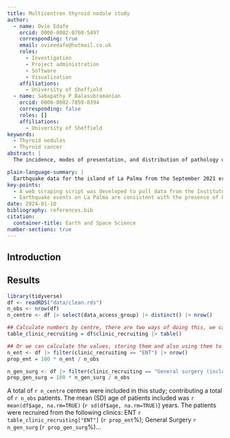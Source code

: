 ```yaml
---
title: Multicentren thyroid nodule study
author:
  - name: Ovie Edafe
    orcid: 0000-0002-0760-5497
    corresponding: true
    email: ovieedafe@hotmail.co.uk
    roles:
      - Investigation
      - Project administration
      - Software
      - Visualization
    affiliations:
      - University of Sheffield
  - name: Sabapathy P Balasubramanian
    orcid: 0000-0002-7859-8394
    corresponding: false
    roles: []
    affiliations:
      - University of Sheffield
keywords:
  - Thyroid nodules
  - Thyroid cancer
abstract: |
  The incidence, modes of presentation, and distribution of pathology of thyroid nodules in the UK is not well characterised. The aim of the study is to understand the epidemiology and management pathways of thyroid nodules in the UK.This was a retrospective study over a 6-month period. We included all consecutive adult patients referred for investigation of a thyroid nodule.Twelve centres including 573 patients with median age of 54 years were included. Incidental detection was reported in in 31.6%. The U classifications were: U1 (0.5%), U2 (45.6%), U3 (44.4%), U4 (7.2%), U5 (2.3%). Of the patients who had FNAC, the Thy classifications were: Thy1 (21.9%), Thy2 (37.5%), Thy3a (10.3%), Thy3f (20.9%), Thy4 (4.7%), Thy5 (4.7%). Core biopsy was performed in 8 (1.4%) patients. The initial management was thyroidectomy in 23.6% and conservative management in 72.8%. In the latter group, 55.8% were offered routine review in a median period of 24 weeks and 15% had a change in the initial management strategy. The postoperative pathology was malignant in 41.3% of patients. Age, BMI, previous neck radiation, incidental nodule, and rapid growth factors were not significantly associated with thyroid cancer. The proportion of cancer in ‘Thy3a’ and ‘Thy3f’ nodules were 42.9% and 47.9% respectively.

plain-language-summary: |
  Earthquake data for the island of La Palma from the September 2021 eruption is found ...
key-points:
  - A web scraping script was developed to pull data from the Instituto Geogràphico Nacional into a machine-readable form for analysis
  - Earthquake events on La Palma are consistent with the presence of both mantle and crustal reservoirs.
date: 2024-01-18
bibliography: references.bib
citation:
  container-title: Earth and Space Science
number-sections: true
---
```


## Introduction

## Results

```r
library(tidyverse)
df <- readRDS("data/clean.rds")
n_obs <- nrow(df)
n_centre <- df |> select(data_access_group) |> distinct() |> nrow()

## Calculate numbers by centre, there are two ways of doing this, we can make a table and then select rows from it
table_clinic_recruiting = df$clinic_recruiting |> table()

## Or we can calculate the values, storing them and also using them to calculate the proportion(/percentage)
n_ent <- df |> filter(clinic_recruiting == "ENT") |> nrow()
prop_ent = 100 * n_ent / n_obs

n_gen_surg <- df |> filter(clinic_recruiting == "General surgery (including endocrine surgery)") |> nrow()
prop_gen_surg = 100 * n_gen_surg / n_obs

```

A total of `r n_centre` centres were included in this study; contributing a total of `r n_obs` patients. The mean (SD)
age of patients included was `r mean(df$age, na.rm=TRUE)` (`r sd(df$age, na.rm=TRUE)`) years. The patients were
recruired from the following clinics: ENT `r table_clinic_recruiting["ENT"]` (`r prop_ent`%); General Surgery
`r n_gen_surg` (`r prop_gen_surg`%)...
